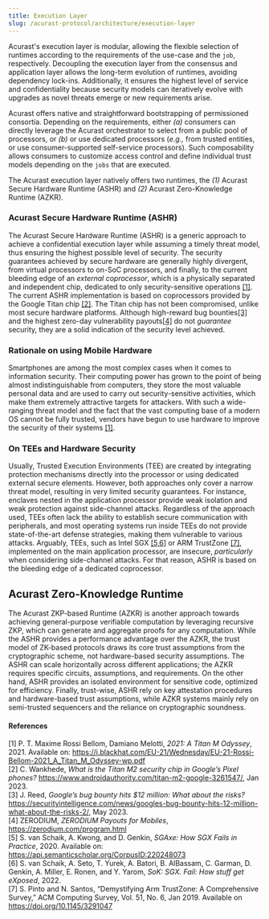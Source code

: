 ```yaml
---
title: Execution Layer
slug: /acurast-protocol/architecture/execution-layer
---
```



Acurast's execution layer is modular, allowing the flexible selection of runtimes according to the requirements of the use-case and the `job`, respectively. Decoupling the execution layer from the consensus and application layer allows the long-term evolution of runtimes, avoiding dependency lock-ins. Additionally, it ensures the highest level of service and confidentiality because security models can iteratively evolve with upgrades as novel threats emerge or new requirements arise.

Acurast offers native and straightforward bootstrapping of permissioned consortia. Depending on the requirements, either _(a)_ consumers can directly leverage the Acurast orchestrator to select from a public pool of processors, or _(b)_ or use dedicated processors (_e.g.,_ from trusted entities, or use consumer-supported self-service processors). Such composability allows consumers to customize access control and define individual trust models depending on the `jobs` that are executed.

The Acurast execution layer natively offers two runtimes, the _(1)_ Acurast Secure Hardware Runtime (ASHR) and _(2)_ Acurast Zero-Knowledge Runtime (AZKR).

### Acurast Secure Hardware Runtime (ASHR)

The Acurast Secure Hardware Runtime (ASHR) is a generic approach to achieve a confidential execution layer while assuming a timely threat model, thus ensuring the highest possible level of security. The security guarantees achieved by secure hardware are generally highly divergent, from virtual processors to on-SoC processors, and finally, to the current bleeding edge of an _external coprocessor_, which is a physically separated and independent chip, dedicated to only security-sensitive operations [[1]](#references). The current ASHR implementation is based on coprocessors provided by the Google Titan chip [[2]](#references). The Titan chip has not been compromised, unlike most secure hardware platforms. Although high-reward bug bounties[[3]](#references) and the highest zero-day vulnerability payouts[[4]](#references) do not _guarantee_ security, they are a solid indication of the security level achieved.

### Rationale on using Mobile Hardware

Smartphones are among the most complex cases when it comes to information security. Their computing power has grown to the point of being almost indistinguishable from computers, they store the most valuable personal data and are used to carry out security-sensitive activities, which make them extremely attractive targets for attackers. With such a wide-ranging threat model and the fact that the vast computing base of a modern OS cannot be fully trusted, vendors have begun to use hardware to improve the security of their systems [[1]](#references).

### On TEEs and Hardware Security

Usually, Trusted Execution Environments (TEE) are created by integrating protection mechanisms directly into the processor or using dedicated external secure elements. However, both approaches only cover a narrow threat model, resulting in very limited security guarantees. For instance, enclaves nested in the application processor provide weak isolation and weak protection against side-channel attacks. Regardless of the approach used, TEEs often lack the ability to establish secure communication with peripherals, and most operating systems run inside TEEs do not provide state-of-the-art defense strategies, making them vulnerable to various attacks. Arguably, TEEs, such as Intel SGX [[5,6]](#references) or ARM TrustZone [[7]](#references), implemented on the main application processor, are insecure, _particularly_ when considering side-channel attacks. For that reason, ASHR is based on the bleeding edge of a dedicated coprocessor.

## Acurast Zero-Knowledge Runtime

The Acurast ZKP-based Runtime (AZKR) is another approach towards achieving general-purpose verifiable computation by leveraging recursive ZKP, which can generate and aggregate proofs for any computation. While the ASHR provides a performance advantage over the AZKR, the trust model of ZK-based protocols draws its core trust assumptions from the cryptographic scheme, not hardware-based security assumptions. The ASHR can scale horizontally across different applications; the AZKR requires specific circuits, assumptions, and requirements. On the other hand, ASHR provides an isolated environment for sensitive code, optimized for efficiency. Finally, trust-wise, ASHR rely on key attestation procedures and hardware-based trust assumptions, while AZKR systems mainly rely on semi-trusted sequencers and the reliance on cryptographic soundness.

#### References

[1] P. T. Maxime Rossi Bellom, Damiano Melotti, _2021: A Titan
M Odyssey_, 2021. Available on: https://i.blackhat.com/EU-21/Wednesday/EU-21-Rossi-Bellom-2021_A_Titan_M_Odyssey-wp.pdf  
[2] C. Wankhede, _What is the Titan M2 security chip in Google’s Pixel phones?_ https://www.androidauthority.com/titan-m2-google-3261547/, Jan 2023.  
[3] J. Reed, _Google’s bug bounty hits $12 million: What about the risks?_ https://securityintelligence.com/news/googles-bug-bounty-hits-12-million-what-about-the-risks-2/, May 2023.  
[4] ZERODIUM, _ZERODIUM Payouts for Mobiles_, https://zerodium.com/program.html  
[5] S. van Schaik, A. Kwong, and D. Genkin, _SGAxe: How SGX Fails in Practice_, 2020. Available on: https://api.semanticscholar.org/CorpusID:220248073  
[6] S. van Schaik, A. Seto, T. Yurek, A. Batori, B. AlBassam, C. Garman, D. Genkin, A. Miller, E. Ronen, and Y. Yarom, _SoK: SGX. Fail: How stuff get eXposed_, 2022.  
[7] S. Pinto and N. Santos, “Demystifying Arm TrustZone: A Comprehensive Survey,” ACM Computing Survey, Vol. 51, No. 6, Jan 2019. Available on
https://doi.org/10.1145/3291047
